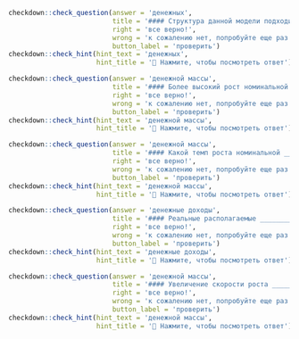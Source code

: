 ```r
checkdown::check_question(answer = 'денежных', 
                          title = '#### Структура данной модели подходит для изучения совместного влияния на динамику финансового рынка потоков ____________ (**денежный**) средств и поведенческих особенностей.',
                          right = 'все верно!', 
                          wrong = 'к сожалению нет, попробуйте еще раз...',
                          button_label = 'проверить')
checkdown::check_hint(hint_text = 'денежных',
                      hint_title = '🔎 Нажмите, чтобы посмотреть ответ')
```

```r
checkdown::check_question(answer = 'денежной массы', 
                          title = '#### Более высокий рост номинальной ____________ (**денежный, масса**) ведет к увеличению сеньоража.',
                          right = 'все верно!', 
                          wrong = 'к сожалению нет, попробуйте еще раз...',
                          button_label = 'проверить')
checkdown::check_hint(hint_text = 'денежной массы',
                      hint_title = '🔎 Нажмите, чтобы посмотреть ответ')
```

```r
checkdown::check_question(answer = 'денежной массы', 
                          title = '#### Какой темп роста номинальной ____________ (**денежный, масса**) ведет к наибольшему сеньоражу и сколько сеньоража он создает? Это вопросы, которые Филипп Кейган задавал в классической статье о гиперинфляциях, написанной в 1956 г.',
                          right = 'все верно!', 
                          wrong = 'к сожалению нет, попробуйте еще раз...',
                          button_label = 'проверить')
checkdown::check_hint(hint_text = 'денежной массы',
                      hint_title = '🔎 Нажмите, чтобы посмотреть ответ')
```

```r
checkdown::check_question(answer = 'денежные доходы', 
                          title = '#### Реальные располагаемые ____________ (**денежный, доход**) населения на товары и услуги в Алтайском крае выросли в 2008-2010 гг. на 36,4%, по России в среднем - на 34,1%.',
                          right = 'все верно!', 
                          wrong = 'к сожалению нет, попробуйте еще раз...',
                          button_label = 'проверить')
checkdown::check_hint(hint_text = 'денежные доходы',
                      hint_title = '🔎 Нажмите, чтобы посмотреть ответ')
```

```r
checkdown::check_question(answer = 'денежной массы', 
                          title = '#### Увеличение скорости роста ____________ (**денежный, масса**) ведет к большей инфляции и росту выпуска, но темп инфляции увеличивается медленнее скорости роста денежной массы.',
                          right = 'все верно!', 
                          wrong = 'к сожалению нет, попробуйте еще раз...',
                          button_label = 'проверить')
checkdown::check_hint(hint_text = 'денежной массы',
                      hint_title = '🔎 Нажмите, чтобы посмотреть ответ')
```


